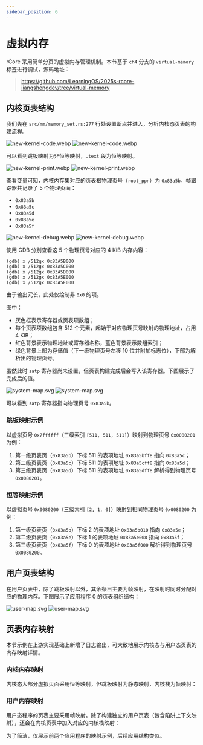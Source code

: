 ```yaml
---
sidebar_position: 6
---
```



# 虚拟内存

rCore 采用简单分页的虚拟内存管理机制。本节基于 `ch4` 分支的 `virtual-memory` 标签进行调试，源码地址：

> https://github.com/LearningOS/2025s-rcore-jiangshengdev/tree/virtual-memory

## 内核页表结构

我们先在 `src/mm/memory_set.rs:277` 行处设置断点并进入，分析内核态页表的构建流程。

![new-kernel-code.webp](_assets/webp/light/new-kernel-code.webp#gh-light-mode-only)
![new-kernel-code.webp](_assets/webp/dark/new-kernel-code.webp#gh-dark-mode-only)

可以看到跳板映射为非恒等映射，`.text` 段为恒等映射。

![new-kernel-print.webp](_assets/webp/light/new-kernel-print.webp#gh-light-mode-only)
![new-kernel-print.webp](_assets/webp/dark/new-kernel-print.webp#gh-dark-mode-only)

查看变量可知，内核内存集对应的页表根物理页号（`root_ppn`）为 `0x83a5b`。帧跟踪器共记录了 5 个物理页面：

- `0x83a5b`
- `0x83a5c`
- `0x83a5d`
- `0x83a5e`
- `0x83a5f`

![new-kernel-debug.webp](_assets/webp/light/new-kernel-debug.webp#gh-light-mode-only)
![new-kernel-debug.webp](_assets/webp/dark/new-kernel-debug.webp#gh-dark-mode-only)

使用 GDB 分别查看这 5 个物理页号对应的 4 KiB 内存内容：

```
(gdb) x /512gx 0x83A5B000
(gdb) x /512gx 0x83A5C000
(gdb) x /512gx 0x83A5D000
(gdb) x /512gx 0x83A5E000
(gdb) x /512gx 0x83A5F000
```

由于输出冗长，此处仅绘制非 `0x0` 的项。

图中：

- 灰色框表示寄存器或页表项数组；
- 每个页表项数组包含 512 个元素，起始于对应物理页号映射的物理地址，占用 4 KiB；
- 红色背景表示物理地址或寄存器名称，蓝色背景表示数组索引；
- 绿色背景上部为存储值（下一级物理页号左移 10 位并附加标志位），下部为解析出的物理页号。

虽然此时 `satp` 寄存器尚未设置，但页表构建完成后会写入该寄存器。下图展示了完成后的值。

![system-map.svg](_assets/svg/light/system-map.svg#gh-light-mode-only)
![system-map.svg](_assets/svg/dark/system-map.svg#gh-dark-mode-only)

可以看到 `satp` 寄存器指向物理页号 `0x83a5b`。

### 跳板映射示例

以虚拟页号 `0x7ffffff`（三级索引 `[511, 511, 511]`）映射到物理页号 `0x0080201` 为例：

1. 第一级页表页（`0x83a5b`）下标 511 的表项地址 `0x83a5bff8` 指向 `0x83a5c`；
2. 第二级页表页（`0x83a5c`）下标 511 的表项地址 `0x83a5cff8` 指向 `0x83a5d`；
3. 第三级页表页（`0x83a5d`）下标 511 的表项地址 `0x83a5dff8` 解析得到物理页号 `0x0080201`。

### 恒等映射示例

以虚拟页号 `0x0080200`（三级索引 `[2, 1, 0]`）映射到相同物理页号 `0x0080200` 为例：

1. 第一级页表页（`0x83a5b`）下标 2 的表项地址 `0x83a5b010` 指向 `0x83a5e`；
2. 第二级页表页（`0x83a5e`）下标 1 的表项地址 `0x83a5e008` 指向 `0x83a5f`；
3. 第三级页表页（`0x83a5f`）下标 0 的表项地址 `0x83a5f000` 解析得到物理页号 `0x0080200`。

## 用户页表结构

在用户页表中，除了跳板映射以外，其余条目主要为帧映射，在映射时同时分配对应的物理内存。下图展示了应用程序 0 的页表组织结构：

![user-map.svg](_assets/svg/light/user-map.svg#gh-light-mode-only)
![user-map.svg](_assets/svg/dark/user-map.svg#gh-dark-mode-only)

## 页表内存映射

本节示例在上游实现基础上新增了日志输出，可大致地展示内核态与用户态页表的内存映射详情。

### 内核内存映射

内核态大部分虚拟页面采用恒等映射，但跳板映射为静态映射，内核栈为帧映射：

<CodeBlock>
  <SystemMap />
</CodeBlock>

### 用户内存映射

用户态程序的页表主要采用帧映射。除了构建独立的用户页表（包含陷阱上下文映射），还会在内核页表中加入对应的内核栈映射：

<CodeBlock>
  <UserMap />
</CodeBlock>

为了简洁，仅展示前两个应用程序的映射示例，后续应用结构类似。
